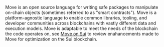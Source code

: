 Move is an open source language for writing safe packages to manipulate on-chain objects (sometimes referred to as "smart contracts"). Move is a platform-agnostic language to enable common libraries, tooling, and developer communities across blockchains with vastly different data and execution models. Move is adaptable to meet the needs of the blockchain the code operates on, see [Move on Sui](concepts/sui-move-concepts.mdx) to review enahancements made to Move for optimization on the Sui blockchain.